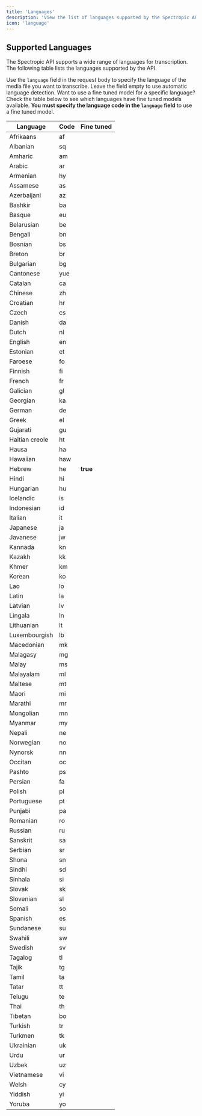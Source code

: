 ```yaml
---
title: 'Languages'
description: 'View the list of languages supported by the Spectropic API.'
icon: 'language'
---
```


## Supported Languages

The Spectropic API supports a wide range of languages for transcription. The following table lists the languages supported by the API.

Use the `language` field in the request body to specify the language of the media file you want to transcribe. Leave the field empty to use automatic language detection. 
<Tip>
Want to use a fine tuned model for a specific language? Check the table below to see which languages have fine tuned models available. **You must specify the language code in the `language` field** to use a fine tuned model.
</Tip>

| Language       | Code | Fine tuned |
|----------------|------|------------|
| Afrikaans      | af   |            |
| Albanian       | sq   |            |
| Amharic        | am   |            |
| Arabic         | ar   |            |
| Armenian       | hy   |            |
| Assamese       | as   |            |
| Azerbaijani    | az   |            |
| Bashkir        | ba   |            |
| Basque         | eu   |            |
| Belarusian     | be   |            |
| Bengali        | bn   |            |
| Bosnian        | bs   |            |
| Breton         | br   |            |
| Bulgarian      | bg   |            |
| Cantonese      | yue  |            |
| Catalan        | ca   |            |
| Chinese        | zh   |            |
| Croatian       | hr   |            |
| Czech          | cs   |            |
| Danish         | da   |            |
| Dutch          | nl   |            |
| English        | en   |            |
| Estonian       | et   |            |
| Faroese        | fo   |            |
| Finnish        | fi   |            |
| French         | fr   |            |
| Galician       | gl   |            |
| Georgian       | ka   |            |
| German         | de   |            |
| Greek          | el   |            |
| Gujarati       | gu   |            |
| Haitian creole | ht   |            |
| Hausa          | ha   |            |
| Hawaiian       | haw  |            |
| Hebrew         | he   | **true**   |
| Hindi          | hi   |            |
| Hungarian      | hu   |            |
| Icelandic      | is   |            |
| Indonesian     | id   |            |
| Italian        | it   |            |
| Japanese       | ja   |            |
| Javanese       | jw   |            |
| Kannada        | kn   |            |
| Kazakh         | kk   |            |
| Khmer          | km   |            |
| Korean         | ko   |            |
| Lao            | lo   |            |
| Latin          | la   |            |
| Latvian        | lv   |            |
| Lingala        | ln   |            |
| Lithuanian     | lt   |            |
| Luxembourgish  | lb   |            |
| Macedonian     | mk   |            |
| Malagasy       | mg   |            |
| Malay          | ms   |            |
| Malayalam      | ml   |            |
| Maltese        | mt   |            |
| Maori          | mi   |            |
| Marathi        | mr   |            |
| Mongolian      | mn   |            |
| Myanmar        | my   |            |
| Nepali         | ne   |            |
| Norwegian      | no   |            |
| Nynorsk        | nn   |            |
| Occitan        | oc   |            |
| Pashto         | ps   |            |
| Persian        | fa   |            |
| Polish         | pl   |            |
| Portuguese     | pt   |            |
| Punjabi        | pa   |            |
| Romanian       | ro   |            |
| Russian        | ru   |            |
| Sanskrit       | sa   |            |
| Serbian        | sr   |            |
| Shona          | sn   |            |
| Sindhi         | sd   |            |
| Sinhala        | si   |            |
| Slovak         | sk   |            |
| Slovenian      | sl   |            |
| Somali         | so   |            |
| Spanish        | es   |            |
| Sundanese      | su   |            |
| Swahili        | sw   |            |
| Swedish        | sv   |            |
| Tagalog        | tl   |            |
| Tajik          | tg   |            |
| Tamil          | ta   |            |
| Tatar          | tt   |            |
| Telugu         | te   |            |
| Thai           | th   |            |
| Tibetan        | bo   |            |
| Turkish        | tr   |            |
| Turkmen        | tk   |            |
| Ukrainian      | uk   |            |
| Urdu           | ur   |            |
| Uzbek          | uz   |            |
| Vietnamese     | vi   |            |
| Welsh          | cy   |            |
| Yiddish        | yi   |            |
| Yoruba         | yo   |            |
